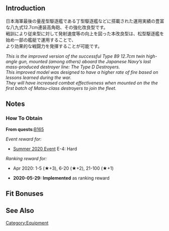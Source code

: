 {{EquipmentInfo}}

==Introduction==
日本海軍最後の量産型駆逐艦である丁型駆逐艦などに搭載された運用実績の豊富な八九式12.7cm連装高角砲、その強化改良型です。<br>戦訓により従来型に対して発射速度等の向上を図った本改良型は、松型駆逐艦を始め一部の艦艇で運用することで、<br>より効果的な戦闘力を発揮することが可能です。

''This is the improved version of the successful Type 89 12.7cm twin high-angle gun, mounted (among others) aboard the Japanese Navy’s last mass-produced destroyer line: The Type D Destroyers. ''<br>
''This improved model was designed to have a higher rate of fire based on lessons learned during the war.''<br>
''They will have increased combat effectiveness when mounted on the the first batch of Matsu-class destroyers to join the fleet.''

==Notes==
<div class="mw-collapsible"><h3>How To Obtain</h3>
<div class="mw-collapsible-content">
'''From quests: '''[[Quests#B165|B165]]

''Event reward for:''
* [[Summer 2020 Event]] E-4: Hard

''Ranking reward for:''
* Apr 2020: 1-5 (★+3), 6-20 (★+2), 21-100 (★+1)

</div></div>


<div class="mw-collapsible><h3>Updates History</h3>
<div class="mw-collapsible-content>
* '''2020-05-29:''' '''Implemented''' as ranking reward
</div></div>

==Fit Bonuses==
{{:12.7cm Twin High-angle Gun Mount Kai 2/Bonuses}}

==See Also==
{{Equipmentlist}}
[[Category:Equipment]]